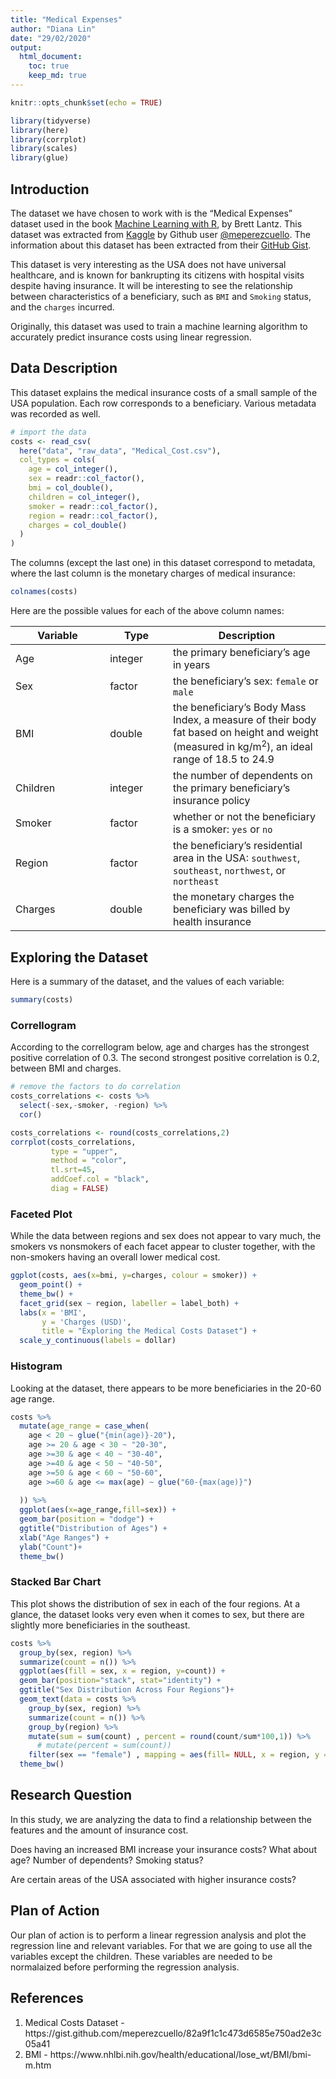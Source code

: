 ```yaml
---
title: "Medical Expenses"
author: "Diana Lin"
date: "29/02/2020"
output: 
  html_document:
    toc: true
    keep_md: true
---
```


```r
knitr::opts_chunk$set(echo = TRUE)
```

```r
library(tidyverse)
library(here)
library(corrplot)
library(scales)
library(glue)
```

## Introduction

The dataset we have chosen to work with is the "Medical Expenses" dataset used in the book [Machine Learning with R](https://www.amazon.com/Machine-Learning-R-Brett-Lantz/dp/1782162143), by Brett Lantz. This dataset was extracted from [Kaggle](https://www.kaggle.com/mirichoi0218/insurance/home) by Github user [\@meperezcuello](https://gist.github.com/meperezcuello). The information about this dataset has been extracted from their [GitHub Gist](https://gist.github.com/meperezcuello/82a9f1c1c473d6585e750ad2e3c05a41).

This dataset is very interesting as the USA does not have universal healthcare, and is known for bankrupting its citizens with hospital visits despite having insurance. It will be interesting to see the relationship between characteristics of a beneficiary, such as `BMI` and `Smoking` status, and the `charges` incurred.

Originally, this dataset was used to train a machine learning algorithm to accurately predict insurance costs using linear regression.

## Data Description

This dataset explains the medical insurance costs of a small sample of the USA population. Each row corresponds to a beneficiary. Various metadata was recorded as well.

```r
# import the data 
costs <- read_csv(
  here("data", "raw_data", "Medical_Cost.csv"),
  col_types = cols(
    age = col_integer(),
    sex = readr::col_factor(),
    bmi = col_double(),
    children = col_integer(),
    smoker = readr::col_factor(),
    region = readr::col_factor(),
    charges = col_double()
  )
)
```

The columns (except the last one) in this dataset correspond to metadata, where the last column is the monetary charges of medical insurance:
```r
colnames(costs)
```

Here are the possible values for each of the above column names:

Variable | Type | Description
---------|------|---------------
Age | integer | the primary beneficiary's age in years
Sex | factor | the beneficiary's sex: `female` or `male`
BMI | double | the beneficiary's Body Mass Index, a measure of their body fat based on height and weight (measured in kg/m<sup>2</sup>), an ideal range of 18.5 to 24.9
Children | integer | the number of dependents on the primary beneficiary's insurance policy
Smoker | factor | whether or not the beneficiary is a smoker: `yes` or `no`
Region | factor | the beneficiary's residential area in the USA: `southwest`, `southeast`, `northwest`, or `northeast`
Charges | double | the monetary charges the beneficiary was billed by health insurance

## Exploring the Dataset

Here is a summary of the dataset, and the values of each variable:
```r
summary(costs)
```

### Correllogram

According to the correllogram below, age and charges has the strongest positive correlation of 0.3. The second strongest positive correlation is 0.2, between BMI and charges.

```r
# remove the factors to do correlation
costs_correlations <- costs %>%
  select(-sex,-smoker, -region) %>%
  cor()

costs_correlations <- round(costs_correlations,2)
corrplot(costs_correlations,
         type = "upper",
         method = "color",
         tl.srt=45,
         addCoef.col = "black",
         diag = FALSE)
```

### Faceted Plot

While the data between regions and sex does not appear to vary much, the smokers vs nonsmokers of each facet appear to cluster together, with the non-smokers having an overall lower medical cost.
```r
ggplot(costs, aes(x=bmi, y=charges, colour = smoker)) + 
  geom_point() +
  theme_bw() +
  facet_grid(sex ~ region, labeller = label_both) +
  labs(x = 'BMI',
       y = 'Charges (USD)',
       title = "Exploring the Medical Costs Dataset") +
  scale_y_continuous(labels = dollar)
```

### Histogram
Looking at the dataset, there appears to be more beneficiaries in the 20-60 age range.
```r
costs %>% 
  mutate(age_range = case_when(
    age < 20 ~ glue("{min(age)}-20"),
    age >= 20 & age < 30 ~ "20-30",
    age >=30 & age < 40 ~ "30-40",
    age >=40 & age < 50 ~ "40-50",
    age >=50 & age < 60 ~ "50-60",
    age >=60 & age <= max(age) ~ glue("60-{max(age)}")
    
  )) %>%
  ggplot(aes(x=age_range,fill=sex)) +
  geom_bar(position = "dodge") +
  ggtitle("Distribution of Ages") +
  xlab("Age Ranges") +
  ylab("Count")+
  theme_bw()
```

### Stacked Bar Chart
This plot shows the distribution of sex in each of the four regions. At a glance, the dataset looks very even when it comes to sex, but there are slightly more beneficiaries in the southeast.
```r
costs %>%
  group_by(sex, region) %>%
  summarize(count = n()) %>%
  ggplot(aes(fill = sex, x = region, y=count)) +
  geom_bar(position="stack", stat="identity") +
  ggtitle("Sex Distribution Across Four Regions")+
  geom_text(data = costs %>%
    group_by(sex, region) %>%
    summarize(count = n()) %>%
    group_by(region) %>% 
    mutate(sum = sum(count) , percent = round(count/sum*100,1)) %>%
      # mutate(percent = sum(count))
    filter(sex == "female") , mapping = aes(fill= NULL, x = region, y = sum + 20, label=paste( percent,"% female", sep="")))+
  theme_bw()

```

## Research Question
In this study, we are analyzing the data to find a relationship between the features and the amount of insurance cost.

Does having an increased BMI increase your insurance costs? What about age? Number of dependents? Smoking status?

Are certain areas of the USA associated with higher insurance costs?

## Plan of Action
Our plan of action is to perform a linear regression analysis and plot the regression line and relevant variables. For that we are going to use all the variables except the children. These variables are needed to be normalaized before performing the regression analysis.  

## References
1. Medical Costs Dataset - https://gist.github.com/meperezcuello/82a9f1c1c473d6585e750ad2e3c05a41
2. BMI - https://www.nhlbi.nih.gov/health/educational/lose_wt/BMI/bmi-m.htm
